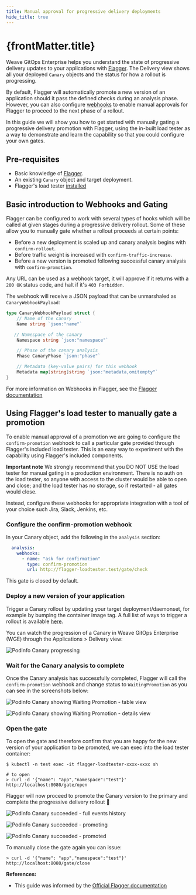 ```yaml
---
title: Manual approval for progressive delivery deployments
hide_title: true
---
```



<h1>
  {frontMatter.title} <TierLabel tiers="Enterprise" />
</h1>

Weave GitOps Enterprise helps you understand the state of progressive delivery
updates to your applications with [Flagger](https://flagger.app). The Delivery
view shows all your deployed `Canary` objects and the status for how a rollout
is progressing.

By default, Flagger will automatically promote a new version of an application
should it pass the defined checks during an analysis phase. However, you can
also configure [webhooks](https://docs.flagger.app/usage/webhooks) to enable
manual approvals for Flagger to proceed to the next phase of a rollout.

In this guide we will show you how to get started with manually gating a
progressive delivery promotion with Flagger, using the in-built load tester as
a way to demonstrate and learn the capability so that you could configure
your own gates.

## Pre-requisites
- Basic knowledge of [Flagger](https://flagger.app).
- An existing `Canary` object and target deployment.
- Flagger's load tester [installed](https://docs.flagger.app/usage/webhooks#load-testing)

## Basic introduction to Webhooks and Gating
Flagger can be configured to work with several types of hooks which will be called at
given stages during a progressive delivery rollout. Some of these allow you to manually
gate whether a rollout proceeds at certain points:
- Before a new deployment is scaled up and canary analysis begins with `confirm-rollout`.
- Before traffic weight is increased with `confirm-traffic-increase`.
- Before a new version is promoted following successful canary analysis with `confirm-promotion`.

Any URL can be used as a webhook target, it will approve if it returns with a
`200 OK` status code, and halt if it's `403 Forbidden`.

The webhook will receive a JSON payload that can be unmarshaled as
`CanaryWebhookPayload`:

```go
type CanaryWebhookPayload struct {
	// Name of the canary
	Name string `json:"name"`

	// Namespace of the canary
	Namespace string `json:"namespace"`

	// Phase of the canary analysis
	Phase CanaryPhase `json:"phase"`

	// Metadata (key-value pairs) for this webhook
	Metadata map[string]string `json:"metadata,omitempty"`
}
```

For more information on Webhooks in Flagger, see the
[Flagger documentation](https://docs.flagger.app/usage/webhooks)


## Using Flagger's load tester to manually gate a promotion
To enable manual approval of a promotion we are going to configure the
`confirm-promotion` webhook to call a particular gate provided through
Flagger's included load tester. This is an easy way to experiment with
the capability using Flagger's included components.

**Important note**
We strongly recommend that you DO NOT USE the load tester for manual gating
in a production environment. There is no auth on the load tester, so
anyone with access to the cluster would be able to open and close; and
the load tester has no storage, so if restarted - all gates would close.

Instead, configure these webhooks for appropriate integration with a
tool of your choice such Jira, Slack, Jenkins, etc.

### Configure the confirm-promotion webhook
In your Canary object, add the following in the `analysis` section:

```yaml
  analysis:
    webhooks:
      - name: "ask for confirmation"
        type: confirm-promotion
        url: http://flagger-loadtester.test/gate/check
```

This gate is closed by default.

### Deploy a new version of your application
Trigger a Canary rollout by updating your target deployment/daemonset, for
example by bumping the container image tag. A full list of ways to trigger
a rollout is available
[here](https://docs.flagger.app/faq#how-to-retry-a-failed-release).

You can watch the progression of a Canary in Weave GitOps Enterprise (WGE)
through the Applications > Delivery view:

![Podinfo Canary progressing](/img/pd-table-progressing.png)


### Wait for the Canary analysis to complete
Once the Canary analysis has successfully completed, Flagger will call the
`confirm-promotion` webhook and change status to `WaitingPromotion` as you
can see in the screenshots below:

![Podinfo Canary showing Waiting Promotion - table view](/img/pd-table-waiting.png)

![Podinfo Canary showing Waiting Promotion - details view](/img/pd-details-waiting.png)

### Open the gate
To open the gate and therefore confirm that you are happy for the new
version of your application to be promoted, we can exec into the load tester
container:

```
$ kubectl -n test exec -it flagger-loadtester-xxxx-xxxx sh

# to open
> curl -d '{"name": "app","namespace":"test"}' http://localhost:8080/gate/open
```

Flagger will now proceed to promote the Canary version to the primary and
complete the progressive delivery rollout :tada:

![Podinfo Canary succeeded - full events history](/img/pd-events-gate-passed.png)

![Podinfo Canary succeeded - promoting](/img/pd-table-promoting.png)

![Podinfo Canary succeeded - promoted](/img/pd-table-succeeded.png)


To manually close the gate again you can issue:

```
> curl -d '{"name": "app","namespace":"test"}' http://localhost:8080/gate/close
```

**References:**

* This guide was informed by the
[Official Flagger documentation](https://docs.flagger.app/usage/webhooks#manual-gating)
